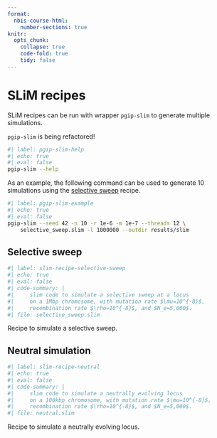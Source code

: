 ```yaml
---
format:
  nbis-course-html:
    number-sections: true
knitr:
  opts_chunk:
    collapse: true
    code-fold: true
    tidy: false
---
```


# SLiM recipes {#sec-slim-recipes}

SLiM recipes can be run with wrapper `pgip-slim` to generate multiple
simulations.

:::{.callout-warning}

`pgip-slim` is being refactored!

:::

```bash
#| label: pgip-slim-help
#| echo: true
#| eval: false
pgip-slim --help
```

As an example, the following command can be used to generate 10
simulations using the [selective sweep](@sec-slim-recipe-selective-sweep) recipe.

```bash
#| label: pgip-slim-example
#| echo: true
#| eval: false
pgip-slim --seed 42 -n 10 -r 1e-6 -m 1e-7 --threads 12 \
    selective_sweep.slim -l 1000000 --outdir results/slim
```

## Selective sweep {#sec-slim-recipe-selective-sweep}

```r
#| label: slim-recipe-selective-sweep
#| echo: true
#| eval: false
#| code-summary: |
#|     slim code to simulate a selective sweep at a locus
#|     on a 1Mbp chromosome, with mutation rate $\mu=10^{-8}$,
#|     recombination rate $\rho=10^{-8}$, and $N_e=5,000$.
#| file: selective_sweep.slim
```

Recipe to simulate a selective sweep.

## Neutral simulation {#sec-slim-recipe-neutral}

```r
#| label: slim-recipe-neutral
#| echo: true
#| eval: false
#| code-summary: |
#|     slim code to simulate a neutrally evolving locus
#|     on a 100kbp chromosome, with mutation rate $\mu=10^{-8}$,
#|     recombination rate $\rho=10^{-8}$, and $N_e=5,000$.
#| file: neutral.slim
```

Recipe to simulate a neutrally evolving locus.
